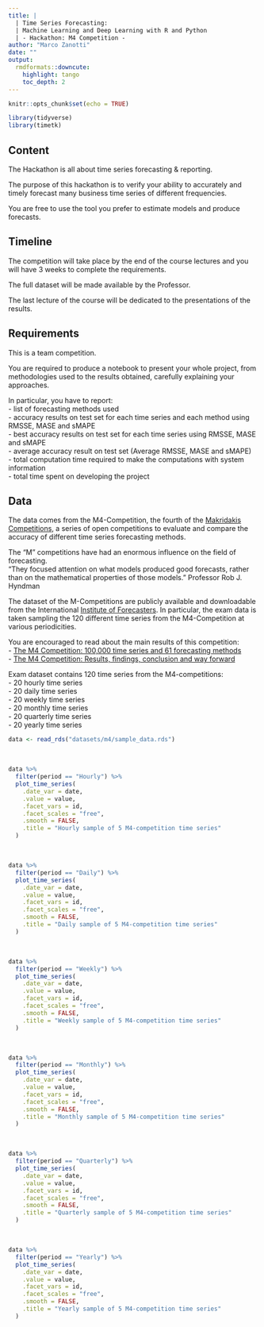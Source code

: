 ```yaml
---
title: | 
  | Time Series Forecasting:  
  | Machine Learning and Deep Learning with R and Python
  | - Hackathon: M4 Competition -
author: "Marco Zanotti"
date: ""
output: 
  rmdformats::downcute:
    highlight: tango
    toc_depth: 2
---
```


```r
knitr::opts_chunk$set(echo = TRUE)

library(tidyverse)
library(timetk)
```

## Content

The Hackathon is all about time series forecasting & reporting.    

The purpose of this hackathon is to verify your ability to accurately and timely
forecast many business time series of different frequencies. 

You are free to use the tool you prefer to estimate models and produce forecasts.  


## Timeline

The competition will take place by the end of the course lectures and you
will have 3 weeks to complete the requirements.  

The full dataset will be made available by the Professor.  

The last lecture of the course will be dedicated to the presentations of the 
results.  


## Requirements

This is a team competition. 

You are required to produce a notebook to present your whole project, from
methodologies used to the results obtained, carefully explaining your
approaches.  

In particular, you have to report:  
- list of forecasting methods used  
- accuracy results on test set for each time series and each method using RMSSE, MASE and sMAPE  
- best accuracy results on test set for each time series using RMSSE, MASE and sMAPE    
- average accuracy result on test set (Average RMSSE, MASE and sMAPE)   
- total computation time required to make the computations with system information  
- total time spent on developing the project  


## Data

The data comes from the M4-Competition, the fourth of the 
[Makridakis Competitions](https://en.wikipedia.org/wiki/Makridakis_Competitions),
a series of open competitions to evaluate and compare the accuracy of different 
time series forecasting methods.  

The "M" competitions have had an enormous influence on the field of forecasting.  
"They focused attention on what models produced good forecasts, rather than on 
the mathematical properties of those models." Professor Rob J. Hyndman

The dataset of the M-Competitions are publicly available and downloadable from
the International [Institute of Forecasters](https://forecasters.org/resources/time-series-data/).
In particular, the exam data is taken sampling the 120 different time series 
from the M4-Competition at various periodicities.   

You are encouraged to read about the main results of this competition:  
- [The M4 Competition: 100,000 time series and 61 forecasting methods](https://www.sciencedirect.com/science/article/pii/S0169207019301128?via%3Dihub)  
- [The M4 Competition: Results, findings, conclusion and way forward](https://www.sciencedirect.com/science/article/abs/pii/S0169207018300785?via%3Dihub)  

Exam dataset contains 120 time series from the M4-competitions:  
- 20 hourly time series     
- 20 daily time series     
- 20 weekly time series    
- 20 monthly time series   
- 20 quarterly time series   
- 20 yearly time series  

```r
data <- read_rds("datasets/m4/sample_data.rds")
```

&nbsp;  

```r
data %>% 
  filter(period == "Hourly") %>% 
  plot_time_series(
    .date_var = date, 
    .value = value, 
    .facet_vars = id, 
    .facet_scales = "free", 
    .smooth = FALSE,
    .title = "Hourly sample of 5 M4-competition time series"
  )
```

&nbsp;  

```r
data %>% 
  filter(period == "Daily") %>% 
  plot_time_series(
    .date_var = date, 
    .value = value, 
    .facet_vars = id, 
    .facet_scales = "free", 
    .smooth = FALSE,
    .title = "Daily sample of 5 M4-competition time series"
  )
```

&nbsp;  

```r
data %>% 
  filter(period == "Weekly") %>% 
  plot_time_series(
    .date_var = date, 
    .value = value, 
    .facet_vars = id, 
    .facet_scales = "free", 
    .smooth = FALSE,
    .title = "Weekly sample of 5 M4-competition time series"
  )
```

&nbsp;  

```r
data %>% 
  filter(period == "Monthly") %>% 
  plot_time_series(
    .date_var = date, 
    .value = value, 
    .facet_vars = id, 
    .facet_scales = "free", 
    .smooth = FALSE,
    .title = "Monthly sample of 5 M4-competition time series"
  )
```

&nbsp;  

```r
data %>% 
  filter(period == "Quarterly") %>% 
  plot_time_series(
    .date_var = date, 
    .value = value, 
    .facet_vars = id, 
    .facet_scales = "free", 
    .smooth = FALSE,
    .title = "Quarterly sample of 5 M4-competition time series"
  )
```

&nbsp;  

```r
data %>% 
  filter(period == "Yearly") %>% 
  plot_time_series(
    .date_var = date, 
    .value = value, 
    .facet_vars = id, 
    .facet_scales = "free", 
    .smooth = FALSE,
    .title = "Yearly sample of 5 M4-competition time series"
  )
```
